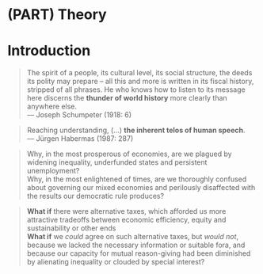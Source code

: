 \mainmatter

# (PART) Theory {-}

# Introduction

> The spirit of a people, its cultural level, its social structure, the deeds its polity may prepare – all this and more is written in its fiscal history, stripped of all phrases.
> He who knows how to listen to its message here discerns the **thunder of world history** more clearly than anywhere else.  
> –– Joseph Schumpeter (1918: 6)

> Reaching understanding, (...) **the inherent telos of human speech**.  
> –– Jürgen Habermas (1987: 287)

<!-- ![Citizens preparing the press conference at the 2014 CiviCon Citizen -->
<!-- Conference](https://dl.dropboxusercontent.com/u/5341489/images/civicon-prep-poster_small.jpg) -->


> Why, in the most prosperous of economies, are we plagued by widening inequality, underfunded states and persistent unemployment?  
> Why, in the most enlightened of times, are we thoroughly confused about governing our mixed economies and perilously disaffected with the results our democratic rule produces? 
 
> **What if** there were alternative taxes, which afforded us more attractive tradeoffs between economic efficiency, equity and sustainability or other ends  
> **What if** we *could* agree on such alternative taxes, but *would not*, because we lacked the necessary information or suitable fora, and because our capacity for mutual reason-giving had been diminished by alienating inequality or clouded by special interest?


<!-- . Introduction [based on introduction] -->
<!--    - why does any of the following matter? -->
<!--    - because the *welfare state (or mixed economy)* is based on good taxation, and taxation is in crisis. -->
<!--    - because *representative/pluralist democracy* faces structural (dealignment) and inherent challenges (public choice); tax is that issue where these problems intersect. -->
<!--    - these possible crises of democracy and taxation may have a profound effect on *social and political equality* -->
